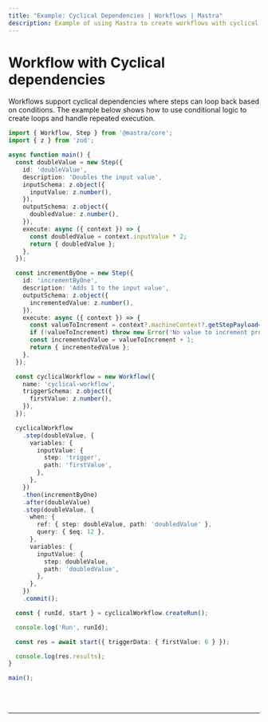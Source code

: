 ```yaml
---
title: "Example: Cyclical Dependencies | Workflows | Mastra"
description: Example of using Mastra to create workflows with cyclical dependencies and conditional loops.
---
```



# Workflow with Cyclical dependencies

Workflows support cyclical dependencies where steps can loop back based on conditions. The example below shows how to use conditional logic to create loops and handle repeated execution.

```ts showLineNumbers copy
import { Workflow, Step } from '@mastra/core';
import { z } from 'zod';

async function main() {
  const doubleValue = new Step({
    id: 'doubleValue',
    description: 'Doubles the input value',
    inputSchema: z.object({
      inputValue: z.number(),
    }),
    outputSchema: z.object({
      doubledValue: z.number(),
    }),
    execute: async ({ context }) => {
      const doubledValue = context.inputValue * 2;
      return { doubledValue };
    },
  });

  const incrementByOne = new Step({
    id: 'incrementByOne',
    description: 'Adds 1 to the input value',
    outputSchema: z.object({
      incrementedValue: z.number(),
    }),
    execute: async ({ context }) => {
      const valueToIncrement = context?.machineContext?.getStepPayload<{ firstValue: number }>('trigger')?.firstValue;
      if (!valueToIncrement) throw new Error('No value to increment provided');
      const incrementedValue = valueToIncrement + 1;
      return { incrementedValue };
    },
  });

  const cyclicalWorkflow = new Workflow({
    name: 'cyclical-workflow',
    triggerSchema: z.object({
      firstValue: z.number(),
    }),
  });

  cyclicalWorkflow
    .step(doubleValue, {
      variables: {
        inputValue: {
          step: 'trigger',
          path: 'firstValue',
        },
      },
    })
    .then(incrementByOne)
    .after(doubleValue)
    .step(doubleValue, {
      when: {
        ref: { step: doubleValue, path: 'doubledValue' },
        query: { $eq: 12 },
      },
      variables: {
        inputValue: {
          step: doubleValue,
          path: 'doubledValue',
        },
      },
    })
    .commit();

  const { runId, start } = cyclicalWorkflow.createRun();

  console.log('Run', runId);

  const res = await start({ triggerData: { firstValue: 6 } });

  console.log(res.results);
}

main();
```

<br />
<br />
<hr className="dark:border-[#404040] border-gray-300" />
<br />
<br />
<GithubLink
  link={
    "https://github.com/mastra-ai/mastra/blob/main/examples/basics/workflows/workflow-with-cyclical-deps"
  }
/>
